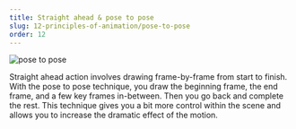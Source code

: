```yaml
---
title: Straight ahead & pose to pose
slug: 12-principles-of-animation/pose-to-pose
order: 12
---
```


<SlideTemplate title="Straight ahead & pose to pose">

![pose to pose](/gif/poseToPose.gif)

Straight ahead action involves drawing frame-by-frame from start to finish.
With the pose to pose technique, you draw the beginning frame, the end frame,
and a few key frames in-between. Then you go back and complete the rest. This
technique gives you a bit more control within the scene and allows you to
increase the dramatic effect of the motion.

</SlideTemplate>
